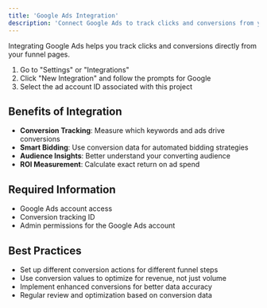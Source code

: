 ```yaml
---
title: 'Google Ads Integration'
description: 'Connect Google Ads to track clicks and conversions from your campaigns'
---
```


Integrating Google Ads helps you track clicks and conversions directly from your funnel pages.

1. Go to "Settings" or "Integrations"
2. Click "New Integration" and follow the prompts for Google
3. Select the ad account ID associated with this project

## Benefits of Integration

- **Conversion Tracking**: Measure which keywords and ads drive conversions
- **Smart Bidding**: Use conversion data for automated bidding strategies
- **Audience Insights**: Better understand your converting audience
- **ROI Measurement**: Calculate exact return on ad spend

## Required Information

- Google Ads account access
- Conversion tracking ID
- Admin permissions for the Google Ads account

## Best Practices

- Set up different conversion actions for different funnel steps
- Use conversion values to optimize for revenue, not just volume
- Implement enhanced conversions for better data accuracy
- Regular review and optimization based on conversion data 